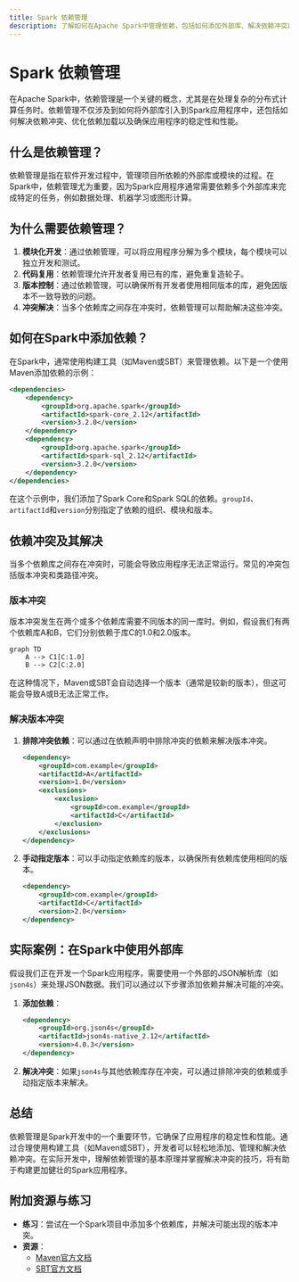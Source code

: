 ```yaml
---
title: Spark 依赖管理
description: 了解如何在Apache Spark中管理依赖，包括如何添加外部库、解决依赖冲突以及优化依赖管理的最佳实践。
---
```


# Spark 依赖管理

在Apache Spark中，依赖管理是一个关键的概念，尤其是在处理复杂的分布式计算任务时。依赖管理不仅涉及到如何将外部库引入到Spark应用程序中，还包括如何解决依赖冲突、优化依赖加载以及确保应用程序的稳定性和性能。

## 什么是依赖管理？

依赖管理是指在软件开发过程中，管理项目所依赖的外部库或模块的过程。在Spark中，依赖管理尤为重要，因为Spark应用程序通常需要依赖多个外部库来完成特定的任务，例如数据处理、机器学习或图形计算。

## 为什么需要依赖管理？

1. **模块化开发**：通过依赖管理，可以将应用程序分解为多个模块，每个模块可以独立开发和测试。
2. **代码复用**：依赖管理允许开发者复用已有的库，避免重复造轮子。
3. **版本控制**：通过依赖管理，可以确保所有开发者使用相同版本的库，避免因版本不一致导致的问题。
4. **冲突解决**：当多个依赖库之间存在冲突时，依赖管理可以帮助解决这些冲突。

## 如何在Spark中添加依赖？

在Spark中，通常使用构建工具（如Maven或SBT）来管理依赖。以下是一个使用Maven添加依赖的示例：

```xml
<dependencies>
    <dependency>
        <groupId>org.apache.spark</groupId>
        <artifactId>spark-core_2.12</artifactId>
        <version>3.2.0</version>
    </dependency>
    <dependency>
        <groupId>org.apache.spark</groupId>
        <artifactId>spark-sql_2.12</artifactId>
        <version>3.2.0</version>
    </dependency>
</dependencies>
```

在这个示例中，我们添加了Spark Core和Spark SQL的依赖。`groupId`、`artifactId`和`version`分别指定了依赖的组织、模块和版本。

## 依赖冲突及其解决

当多个依赖库之间存在冲突时，可能会导致应用程序无法正常运行。常见的冲突包括版本冲突和类路径冲突。

### 版本冲突

版本冲突发生在两个或多个依赖库需要不同版本的同一库时。例如，假设我们有两个依赖库A和B，它们分别依赖于库C的1.0和2.0版本。

```mermaid
graph TD
    A --> C1[C:1.0]
    B --> C2[C:2.0]
```

在这种情况下，Maven或SBT会自动选择一个版本（通常是较新的版本），但这可能会导致A或B无法正常工作。

### 解决版本冲突

1. **排除冲突依赖**：可以通过在依赖声明中排除冲突的依赖来解决版本冲突。

    ```xml
    <dependency>
        <groupId>com.example</groupId>
        <artifactId>A</artifactId>
        <version>1.0</version>
        <exclusions>
            <exclusion>
                <groupId>com.example</groupId>
                <artifactId>C</artifactId>
            </exclusion>
        </exclusions>
    </dependency>
    ```

2. **手动指定版本**：可以手动指定依赖库的版本，以确保所有依赖库使用相同的版本。

    ```xml
    <dependency>
        <groupId>com.example</groupId>
        <artifactId>C</artifactId>
        <version>2.0</version>
    </dependency>
    ```

## 实际案例：在Spark中使用外部库

假设我们正在开发一个Spark应用程序，需要使用一个外部的JSON解析库（如`json4s`）来处理JSON数据。我们可以通过以下步骤添加依赖并解决可能的冲突。

1. **添加依赖**：

    ```xml
    <dependency>
        <groupId>org.json4s</groupId>
        <artifactId>json4s-native_2.12</artifactId>
        <version>4.0.3</version>
    </dependency>
    ```

2. **解决冲突**：如果`json4s`与其他依赖库存在冲突，可以通过排除冲突的依赖或手动指定版本来解决。

## 总结

依赖管理是Spark开发中的一个重要环节，它确保了应用程序的稳定性和性能。通过合理使用构建工具（如Maven或SBT），开发者可以轻松地添加、管理和解决依赖冲突。在实际开发中，理解依赖管理的基本原理并掌握解决冲突的技巧，将有助于构建更加健壮的Spark应用程序。

## 附加资源与练习

- **练习**：尝试在一个Spark项目中添加多个依赖库，并解决可能出现的版本冲突。
- **资源**：
  - [Maven官方文档](https://maven.apache.org/guides/introduction/introduction-to-dependency-mechanism.html)
  - [SBT官方文档](https://www.scala-sbt.org/1.x/docs/Library-Dependencies.html)
